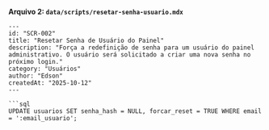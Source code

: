 **Arquivo 2: `data/scripts/resetar-senha-usuario.mdx`**
```mdx
---
id: "SCR-002"
title: "Resetar Senha de Usuário do Painel"
description: "Força a redefinição de senha para um usuário do painel administrativo. O usuário será solicitado a criar uma nova senha no próximo login."
category: "Usuários"
author: "Edson"
createdAt: "2025-10-12"
---

```sql
UPDATE usuarios SET senha_hash = NULL, forcar_reset = TRUE WHERE email = ':email_usuario';